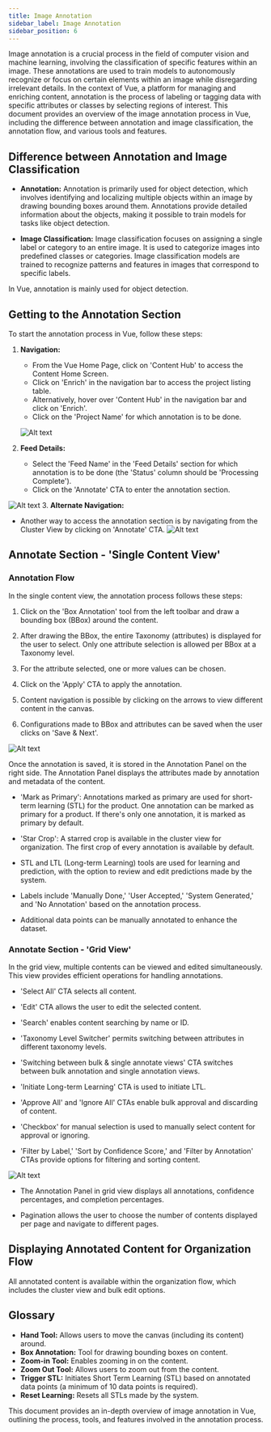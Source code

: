 ```yaml
---
title: Image Annotation 
sidebar_label: Image Annotation 
sidebar_position: 6
---
```





Image annotation is a crucial process in the field of computer vision and machine learning, involving the classification of specific features within an image. These annotations are used to train models to autonomously recognize or focus on certain elements within an image while disregarding irrelevant details. In the context of Vue, a platform for managing and enriching content, annotation is the process of labeling or tagging data with specific attributes or classes by selecting regions of interest. This document provides an overview of the image annotation process in Vue, including the difference between annotation and image classification, the annotation flow, and various tools and features.

## Difference between Annotation and Image Classification

- **Annotation:** Annotation is primarily used for object detection, which involves identifying and localizing multiple objects within an image by drawing bounding boxes around them. Annotations provide detailed information about the objects, making it possible to train models for tasks like object detection.

- **Image Classification:** Image classification focuses on assigning a single label or category to an entire image. It is used to categorize images into predefined classes or categories. Image classification models are trained to recognize patterns and features in images that correspond to specific labels.

In Vue, annotation is mainly used for object detection.

## Getting to the Annotation Section

To start the annotation process in Vue, follow these steps:

1. **Navigation:**
   - From the Vue Home Page, click on 'Content Hub' to access the Content Home Screen.
   - Click on 'Enrich' in the navigation bar to access the project listing table.
   - Alternatively, hover over 'Content Hub' in the navigation bar and click on 'Enrich'.
   - Click on the 'Project Name' for which annotation is to be done.

   ![Alt text](https://d1r1e7xjkfj7nz.cloudfront.net/projectlisting1b.png 'a title')

2. **Feed Details:**
   - Select the 'Feed Name' in the 'Feed Details' section for which annotation is to be done (the 'Status' column should be 'Processing Complete').
   - Click on the 'Annotate' CTA to enter the annotation section.

![Alt text](https://d1r1e7xjkfj7nz.cloudfront.net/data2bb.png 'a title')
3. **Alternate Navigation:**
   - Another way to access the annotation section is by navigating from the Cluster View by clicking on 'Annotate' CTA.
![Alt text](https://d1r1e7xjkfj7nz.cloudfront.net/data1bb.png 'a title')
## Annotate Section - 'Single Content View'

### Annotation Flow

In the single content view, the annotation process follows these steps:

1. Click on the 'Box Annotation' tool from the left toolbar and draw a bounding box (BBox) around the content.

2. After drawing the BBox, the entire Taxonomy (attributes) is displayed for the user to select. Only one attribute selection is allowed per BBox at a Taxonomy level.

3. For the attribute selected, one or more values can be chosen.

4. Click on the 'Apply' CTA to apply the annotation.

5. Content navigation is possible by clicking on the arrows to view different content in the canvas.

6. Configurations made to BBox and attributes can be saved when the user clicks on 'Save & Next'.

![Alt text](https://d1r1e7xjkfj7nz.cloudfront.net/annotationflow.png 'a title')

Once the annotation is saved, it is stored in the Annotation Panel on the right side. The Annotation Panel displays the attributes made by annotation and metadata of the content.

- 'Mark as Primary': Annotations marked as primary are used for short-term learning (STL) for the product. One annotation can be marked as primary for a product. If there's only one annotation, it is marked as primary by default.

- 'Star Crop': A starred crop is available in the cluster view for organization. The first crop of every annotation is available by default.

- STL and LTL (Long-term Learning) tools are used for learning and prediction, with the option to review and edit predictions made by the system.

- Labels include 'Manually Done,' 'User Accepted,' 'System Generated,' and 'No Annotation' based on the annotation process.

- Additional data points can be manually annotated to enhance the dataset.

### Annotate Section - 'Grid View'

In the grid view, multiple contents can be viewed and edited simultaneously. This view provides efficient operations for handling annotations.

- 'Select All' CTA selects all content.

- 'Edit' CTA allows the user to edit the selected content.

- 'Search' enables content searching by name or ID.

- 'Taxonomy Level Switcher' permits switching between attributes in different taxonomy levels.

- 'Switching between bulk & single annotate views' CTA switches between bulk annotation and single annotation views.

- 'Initiate Long-term Learning' CTA is used to initiate LTL.

- 'Approve All' and 'Ignore All' CTAs enable bulk approval and discarding of content.

- 'Checkbox' for manual selection is used to manually select content for approval or ignoring.

- 'Filter by Label,' 'Sort by Confidence Score,' and 'Filter by Annotation' CTAs provide options for filtering and sorting content.

![Alt text](https://d1r1e7xjkfj7nz.cloudfront.net/gridview.png 'a title')

- The Annotation Panel in grid view displays all annotations, confidence percentages, and completion percentages.

- Pagination allows the user to choose the number of contents displayed per page and navigate to different pages.

## Displaying Annotated Content for Organization Flow

All annotated content is available within the organization flow, which includes the cluster view and bulk edit options.

## Glossary

- **Hand Tool:** Allows users to move the canvas (including its content) around.
- **Box Annotation:** Tool for drawing bounding boxes on content.
- **Zoom-in Tool:** Enables zooming in on the content.
- **Zoom Out Tool:** Allows users to zoom out from the content.
- **Trigger STL:** Initiates Short Term Learning (STL) based on annotated data points (a minimum of 10 data points is required).
- **Reset Learning:** Resets all STLs made by the system.

This document provides an in-depth overview of image annotation in Vue, outlining the process, tools, and features involved in the annotation process.
